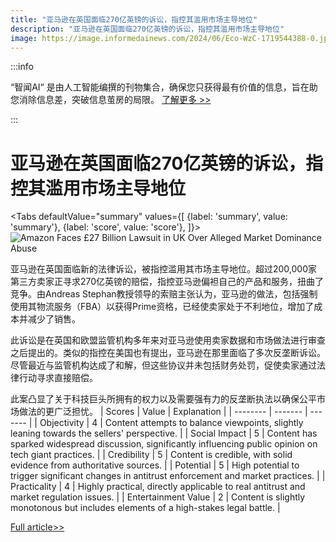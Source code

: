```yaml
---
title: "亚马逊在英国面临270亿英镑的诉讼，指控其滥用市场主导地位"
description: "亚马逊在英国面临270亿英镑的诉讼，指控其滥用市场主导地位"
image: https://image.informedainews.com/2024/06/Eco-WzC-1719544388-0.jpg
---
```



:::info

“智闻AI“ 是由人工智能编撰的刊物集合，确保您只获得最有价值的信息，旨在助您消除信息差，突破信息茧房的局限。  [了解更多 >>](/)

:::

# 亚马逊在英国面临270亿英镑的诉讼，指控其滥用市场主导地位


<Tabs
	defaultValue="summary"
	values={[
	{label: 'summary', value: 'summary'},
	{label: 'score', value: 'score'},
]}>
<TabItem value="summary">
<img
  src="https://image.informedainews.com/2024/06/Eco-WzC-1719544388-0.jpg"
  alt="Amazon Faces £27 Billion Lawsuit in UK Over Alleged Market Dominance Abuse"
/>



亚马逊在英国面临新的法律诉讼，被指控滥用其市场主导地位。超过200,000家第三方卖家正寻求270亿英镑的赔偿，指控亚马逊偏袒自己的产品和服务，扭曲了竞争。由Andreas Stephan教授领导的索赔主张认为，亚马逊的做法，包括强制使用其物流服务（FBA）以获得Prime资格，已经使卖家处于不利地位，增加了成本并减少了销售。

此诉讼是在英国和欧盟监管机构多年来对亚马逊使用卖家数据和市场做法进行审查之后提出的。类似的指控在美国也有提出，亚马逊在那里面临了多次反垄断诉讼。尽管最近与监管机构达成了和解，但这些协议并未包括财务处罚，促使卖家通过法律行动寻求直接赔偿。

此案凸显了关于科技巨头所拥有的权力以及需要强有力的反垄断执法以确保公平市场做法的更广泛担忧。
</TabItem>
<TabItem value="score">
	| Scores     | Value   | Explanation |
	| -------- | ------- | ------- |
	| Objectivity  | 4    | Content attempts to balance viewpoints, slightly leaning towards the sellers' perspective.    |
	| Social Impact | 5     | Content has sparked widespread discussion, significantly influencing public opinion on tech giant practices.    |
	| Credibility    | 5    | Content is credible, with solid evidence from authoritative sources.    |
	| Potential    | 5    | High potential to trigger significant changes in antitrust enforcement and market practices.    |
	| Practicality    | 4    | Highly practical, directly applicable to real antitrust and market regulation issues.    |
	| Entertainment Value    | 2    | Content is slightly monotonous but includes elements of a high-stakes legal battle.    |
</TabItem>
</Tabs>

[Full article>>](https://www.cnbeta.com.tw/articles/tech/1436331.htm)

